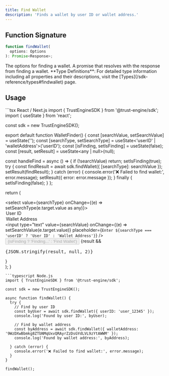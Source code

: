 ```yaml
---
title: Find Wallet
description: 'Finds a wallet by user ID or wallet address.'
---
```


## Function Signature

```typescript
function findWallet(
  options: Options
): Promise<Response>;
```

<ResponseField name="options" type="[Options](/sdk-reference/types#findwallet-options)">
  The options for finding a wallet.
</ResponseField>

<ResponseField name="Promise" type="Promise<[Response](/sdk-reference/types#findwallet-response)>">
  A promise that resolves with the response from finding a wallet.
</ResponseField>

<Info>
**Type Definitions**: For detailed type information including all properties and their descriptions, visit the [Types](/sdk-reference/types#findwallet) page.
</Info>

## Usage

<CodeGroup>
```tsx React / Next.js
import { TrustEngineSDK } from '@trust-engine/sdk';
import { useState } from 'react';

const sdk = new TrustEngineSDK();

export default function WalletFinder() {
  const [searchValue, setSearchValue] = useState('');
  const [searchType, setSearchType] = useState<'userID' | 'walletAddress'>('userID');
  const [isFinding, setIsFinding] = useState(false);
  const [result, setResult] = useState<any | null>(null);

  const handleFind = async () => {
    if (!searchValue) return;
    setIsFinding(true);
    try {
      const findResult = await sdk.findWallet({ [searchType]: searchValue });
      setResult(findResult);
    } catch (error) {
      console.error('❌ Failed to find wallet:', error.message);
      setResult({ error: error.message });
    } finally {
      setIsFinding(false);
    }
  };

  return (
    <div>
      <select value={searchType} onChange={(e) => setSearchType(e.target.value as any)}>
        <option value="userID">User ID</option>
        <option value="walletAddress">Wallet Address</option>
      </select>
      <input 
        type="text" 
        value={searchValue} 
        onChange={(e) => setSearchValue(e.target.value)}
        placeholder={`Enter ${searchType === 'userID' ? 'User ID' : 'Wallet Address'}`}
      />
      <button onClick={handleFind} disabled={isFinding}>
        {isFinding ? 'Finding...' : 'Find Wallet'}
      </button>
      {result && <pre>{JSON.stringify(result, null, 2)}</pre>}
    </div>
  );
}
```
```typescript Node.js
import { TrustEngineSDK } from '@trust-engine/sdk';

const sdk = new TrustEngineSDK();

async function findWallet() {
  try {
    // Find by user ID
    const byUser = await sdk.findWallet({ userID: 'user_12345' });
    console.log('Found by user ID:', byUser);
    
    // Find by wallet address
    const byAddress = await sdk.findWallet({ walletAddress: '9WzDXwBbmkg8ZTbNMqUxvQRAyrZzDsGYdLVL9zYtAWWM' });
    console.log('Found by wallet address:', byAddress);

  } catch (error) {
    console.error('❌ Failed to find wallet:', error.message);
  }
}

findWallet();
```
</CodeGroup>
